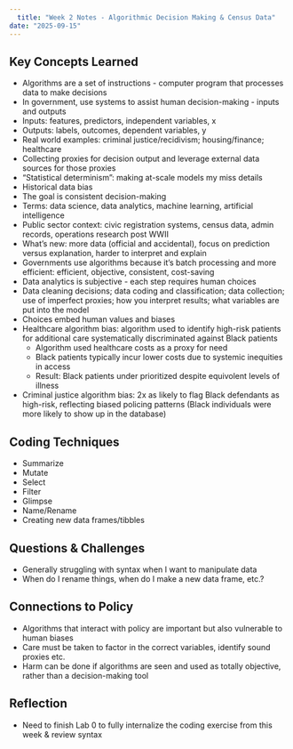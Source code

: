```yaml
---
  title: "Week 2 Notes - Algorithmic Decision Making & Census Data"
date: "2025-09-15"
---
```

  
## Key Concepts Learned
- Algorithms are a set of instructions - computer program that processes data to make decisions
- In government, use systems to assist human decision-making - inputs and outputs
- Inputs: features, predictors, independent variables, x
- Outputs: labels, outcomes, dependent variables, y
- Real world examples: criminal justice/recidivism; housing/finance; healthcare
- Collecting proxies for decision output and leverage external data sources for those proxies
- "Statistical determinism": making at-scale models my miss details 
- Historical data bias
- The goal is consistent decision-making
- Terms: data science, data analytics, machine learning, artificial intelligence
- Public sector context: civic registration systems, census data, admin records, operations research post WWII
- What's new: more data (official and accidental), focus on prediction versus explanation, harder to interpret and explain
- Governments use algorithms because it's batch processing and more efficient: efficient, objective, consistent, cost-saving
- Data analytics is subjective - each step requires human choices
- Data cleaning decisions; data coding and classification; data collection; use of imperfect proxies; how you interpret results; what variables are put into the model
- Choices embed human values and biases
- Healthcare algorithm bias: algorithm used to identify high-risk patients for additional care systematically discriminated against Black patients 
  - Algorithm used healthcare costs as a proxy for need
  - Black patients typically incur lower costs due to systemic inequities in access
  - Result: Black patients under prioritized despite equivolent levels of illness
- Criminal justice algorithm bias: 2x as likely to flag Black defendants as high-risk, reflecting biased policing patterns (Black individuals were more likely to show up in the database)

## Coding Techniques
- Summarize
- Mutate
- Select
- Filter
- Glimpse
- Name/Rename
- Creating new data frames/tibbles

## Questions & Challenges
- Generally struggling with syntax when I want to manipulate data
- When do I rename things, when do I make a new data frame, etc.? 

## Connections to Policy
- Algorithms that interact with policy are important but also vulnerable to human biases
- Care must be taken to factor in the correct variables, identify sound proxies etc. 
- Harm can be done if algorithms are seen and used as totally objective, rather than a decision-making tool

## Reflection
- Need to finish Lab 0 to fully internalize the coding exercise from this week & review syntax
